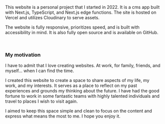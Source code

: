 This website is a personal project that I started in 2022. It is a cms app built with Next.js, TypeScript, and Next.js edge functions. The site is hosted on Vercel and utilizes Cloudinary to serve assets.

The website is fully responsive, prioritizes speed, and is built with accessibility in mind. It is also fully open source and is available on GitHub.

<br />
<h3>My motivation</h3>

I have to admit that I love creating websites. At work, for family, friends, and myself... when I can find the time.

I created this website to create a space to share aspects of my life, my work, and my interests. It serves as a place to reflect on my past experiences and grounds my thinking about the future. I have had the good fortune to work in some fantastic teams with highly talented individuals and travel to places I wish to visit again.

I aimed to keep this space simple and clean to focus on the content and express what means the most to me. I hope you enjoy it.
